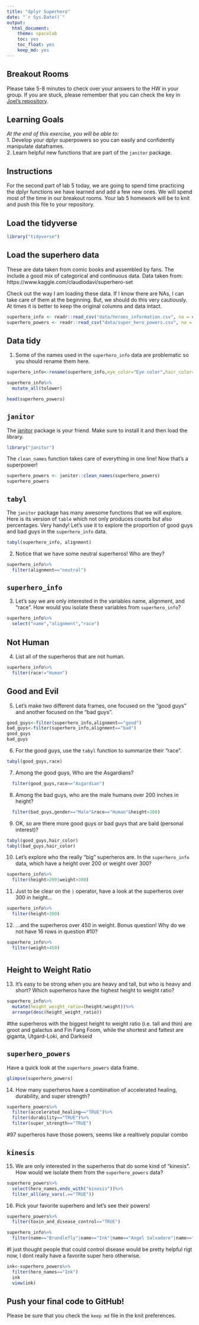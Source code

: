 ```yaml
---
title: "dplyr Superhero"
date: "`r Sys.Date()`"
output:
  html_document: 
    theme: spacelab
    toc: yes
    toc_float: yes
    keep_md: yes
---
```


## Breakout Rooms  
Please take 5-8 minutes to check over your answers to the HW in your group. If you are stuck, please remember that you can check the key in [Joel's repository](https://github.com/jmledford3115/BIS15LW2021_jledford).  

## Learning Goals  
*At the end of this exercise, you will be able to:*    
1. Develop your dplyr superpowers so you can easily and confidently manipulate dataframes.  
2. Learn helpful new functions that are part of the `janitor` package.  

## Instructions
For the second part of lab 5 today, we are going to spend time practicing the dplyr functions we have learned and add a few new ones. We will spend most of the time in our breakout rooms. Your lab 5 homework will be to knit and push this file to your repository.  

## Load the tidyverse
```r
library("tidyverse")
```

## Load the superhero data
These are data taken from comic books and assembled by fans. The include a good mix of categorical and continuous data.  Data taken from: https://www.kaggle.com/claudiodavi/superhero-set  

Check out the way I am loading these data. If I know there are NAs, I can take care of them at the beginning. But, we should do this very cautiously. At times it is better to keep the original columns and data intact.  
```r
superhero_info <- readr::read_csv("data/heroes_information.csv", na = c("", "-99", "-"))
superhero_powers <- readr::read_csv("data/super_hero_powers.csv", na = c("", "-99", "-"))
```

## Data tidy
1. Some of the names used in the `superhero_info` data are problematic so you should rename them here.  
```r
superhero_info<-rename(superhero_info,eye_color="Eye color",hair_color="Hair color",height="Height",publisher="Publisher",gender="Gender",alignment="Alignment",skin_color="Skin color",weight="Weight",race="Race")
```

```r
superhero_info%>%
  mutate_all(tolower)
```
```r
head(superhero_powers)
```

## `janitor`
The [janitor](https://garthtarr.github.io/meatR/janitor.html) package is your friend. Make sure to install it and then load the library.  
```r
library("janitor")
```

The `clean_names` function takes care of everything in one line! Now that's a superpower!
```r
superhero_powers <- janitor::clean_names(superhero_powers)
superhero_powers
```

## `tabyl`
The `janitor` package has many awesome functions that we will explore. Here is its version of `table` which not only produces counts but also percentages. Very handy! Let's use it to explore the proportion of good guys and bad guys in the `superhero_info` data.  
```r
tabyl(superhero_info, alignment)
```

2. Notice that we have some neutral superheros! Who are they?
```r
superhero_info%>%
  filter(alignment=="neutral")
```

## `superhero_info`
3. Let's say we are only interested in the variables name, alignment, and "race". How would you isolate these variables from `superhero_info`?
```r
superhero_info%>%
  select("name","alignment","race")
```

## Not Human
4. List all of the superheros that are not human.
```r
superhero_info%>%
  filter(race!="Human")
```

## Good and Evil
5. Let's make two different data frames, one focused on the "good guys" and another focused on the "bad guys".
```r
good_guys<-filter(superhero_info,alignment=="good")
bad_guys<-filter(superhero_info,alignment=="bad")
good_guys
bad_guys
```

6. For the good guys, use the `tabyl` function to summarize their "race".
```r
tabyl(good_guys,race)
```

7. Among the good guys, Who are the Asgardians?
```r
  filter(good_guys,race=="Asgardian")
```

8. Among the bad guys, who are the male humans over 200 inches in height?
```r
  filter(bad_guys,gender=="Male"&race=="Human"&height>200)
```

9. OK, so are there more good guys or bad guys that are bald (personal interest)?
```r
tabyl(good_guys,hair_color)
tabyl(bad_guys,hair_color)
```

10. Let's explore who the really "big" superheros are. In the `superhero_info` data, which have a height over 200 or weight over 300?
```r
superhero_info%>%
  filter(height>200|weight>300)
```

11. Just to be clear on the `|` operator,  have a look at the superheros over 300 in height...
```r
superhero_info%>%
  filter(height>300)
```

12. ...and the superheros over 450 in weight. Bonus question! Why do we not have 16 rows in question #10?
```r
superhero_info%>%
  filter(weight>450)
```
#
## Height to Weight Ratio
13. It's easy to be strong when you are heavy and tall, but who is heavy and short? Which superheros have the highest height to weight ratio?
```r
superhero_info%>%
  mutate(height_weight_ratio=(height/weight))%>%
  arrange(desc(height_weight_ratio))
```

#the superheros with the biggest height to weight ratio (i.e. tall and thin) are groot and galactus and Fin Fang Foom, while the shortest and fattest are giganta, Utgard-Loki, and Darkseid

## `superhero_powers`
Have a quick look at the `superhero_powers` data frame.  
```r
glimpse(superhero_powers)
```

14. How many superheros have a combination of accelerated healing, durability, and super strength?
```r
superhero_powers%>%
  filter(accelerated_healing=="TRUE")%>%
  filter(durability=="TRUE")%>%
  filter(super_strength=="TRUE")
```

#97 superheros have those powers, seems like a realtively popular combo

## `kinesis`
15. We are only interested in the superheros that do some kind of "kinesis". How would we isolate them from the `superhero_powers` data?
```r
superhero_powers%>%
  select(hero_names,ends_with("kinesis"))%>%
  filter_all(any_vars(.=="TRUE"))
```

16. Pick your favorite superhero and let's see their powers!
```r
superhero_powers%>%
  filter(toxin_and_disease_control=="TRUE")
```

```r
superhero_info%>%
  filter(name=="Brundlefly"|name=="Ink"|name=="Angel Salvadore"|name=="Doctor Poison")
```
#I just thought people that could control disease would be pretty helpful rigt now, I dont really have a favorite super hero otherwise.

```r
ink<-superhero_powers%>%
  filter(hero_names=="Ink")
  ink
  view(ink)
```


## Push your final code to GitHub!
Please be sure that you check the `keep md` file in the knit preferences.  